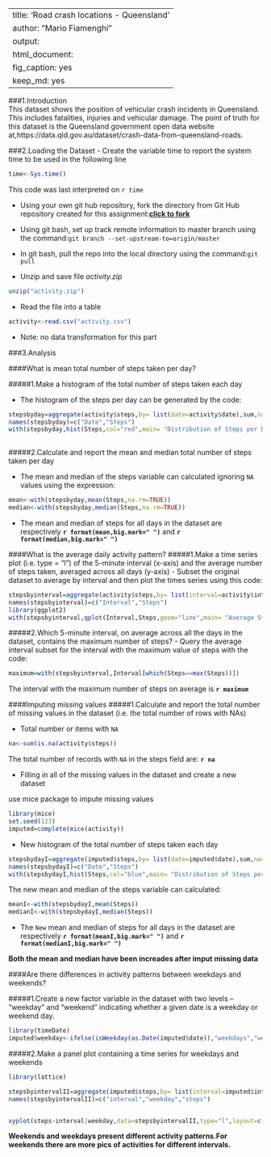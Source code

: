 
---
title: 'Road crash locations - Queensland '
author: "Mario Fiamenghi"
output:
  html_document:
    fig_caption: yes
    keep_md: yes
---
###1.Introduction  
This dataset shows the position of vehicular crash incidents in Queensland. This includes fatalities, injuries and vehicular damage. The point of truth for this dataset is the Queensland government open data website at,https://data.qld.gov.au/dataset/crash-data-from-queensland-roads.

###2.Loading the  Dataset
- Create the variable time to report the system time to be used in the following line

```r
time<-Sys.time()
```
This code was last interpreted on *`r time`*  

- Using your own git hub repository, fork the directory from Git Hub repository created for this assignment:**[click to fork](https://github.com/rdpeng/RepData_PeerAssessment1/fork)**


- Using git bash, set up track remote information to master branch using the command:`git branch --set-upstream-to=origin/master`  

- In git bash, pull the repo into the local directory using the command:`git pull`  


- Unzip and save file *activity.zip*
```r
unzip("activity.zip")
``` 
- Read the file into a table
```r
activity<-read.csv("activity.csv")
```

- Note: no data transformation for this part  

###3.Analysis

####What is mean total number of steps taken per day?

#####1.Make a histogram of the total number of steps taken each day

- The histogram of the steps per day can be generated by the code:
```r
stepsbyday=aggregate(activity$steps,by= list(date=activity$date),sum,na=TRUE)
names(stepsbyday)=c("Date","Steps")
with(stepsbyday,hist(Steps,col="red",main= "Distribution of Steps per Day"))
   
```

#####2.Calculate and report the mean and median total number of steps taken per day

- The mean and median of the steps variable can calculated ignoring `NA` values using the expression:  
```r
mean<-with(stepsbyday,mean(Steps,na.rm=TRUE))
median<-with(stepsbyday,median(Steps,na.rm=TRUE))

```

- The mean and median of steps for all days in the dataset are respectively **`r format(mean,big.mark=" ")`** and **`r format(median,big.mark=" ")`**


####What is the average daily activity pattern?
#####1.Make a time series plot (i.e. type = "l") of the 5-minute interval (x-axis) and the average number of steps taken, averaged across all days (y-axis)
- Subset the original dataset to average by interval and then plot the times series using this code:

```r
stepsbyinterval=aggregate(activity$steps,by= list(interval=activity$interval),mean,na=TRUE)
names(stepsbyinterval)=c("Interval","Steps")
library(ggplot2)
with(stepsbyinterval,qplot(Interval,Steps,geom="line",main= "Average Steps per Interval all Days"))
```

#####2.Which 5-minute interval, on average across all the days in the dataset, contains the maximum number of steps?
- Query the average interval subset for the interval with the maximum value of steps with the code:

```r
maximum=with(stepsbyinterval,Interval[which(Steps==max(Steps))])
```
The interval with the maximum number of steps on average is **`r maximum`**

####Imputing missing values
#####1.Calculate and report the total number of missing values in the dataset (i.e. the total number of rows with NAs)

- Total number or items with `NA`
```r
na<-sum(is.na(activity$steps))
```
The total number of records with `NA` in the steps field are: **`r na`**

- Filling in all of the missing values in the dataset and create a new dataset 

use mice package to impute missing values


```r
library(mice)
set.seed(123)
imputed=complete(mice(activity))

```
- New histogram of the total number of steps taken each day
```r
stepsbydayI=aggregate(imputed$steps,by= list(date=imputed$date),sum,na=TRUE)
names(stepsbydayI)=c("Date","Steps")
with(stepsbydayI,hist(Steps,col="blue",main= "Distribution of Steps per Day Imputed"))
```

The new mean and median of the steps variable can calculated:  
```r
meanI<-with(stepsbydayI,mean(Steps))
medianI<-with(stepsbydayI,median(Steps))

```

- The `New` mean and median of steps for all days in the dataset are respectively **`r format(meanI,big.mark=" ")`** and **`r format(medianI,big.mark=" ")`**

**Both the mean and median have been increades after imput missing data**

####Are there differences in activity patterns between weekdays and weekends?

#####1.Create a new factor variable in the dataset with two levels -- "weekday" and "weekend" indicating whether a given date is a weekday or weekend day.

```r
library(timeDate)
imputed$weekday<-ifelse(isWeekday(as.Date(imputed$date)),"weekdays","weekends")
```
#####2.Make a panel plot containing a time series for weekdays and weekends

```r
library(lattice)

stepsbyintervalII=aggregate(imputed$steps,by= list(interval=imputed$interval,weekday=imputed$weekday),mean)
names(stepsbyintervalII)=c("interval","weekday","steps")


xyplot(steps~interval|weekday,data=stepsbyintervalII,type="l",layout=c(1,2))

```


**Weekends and weekdays present different activity patterns.For weekends there are more pics of activities for different intervals.**